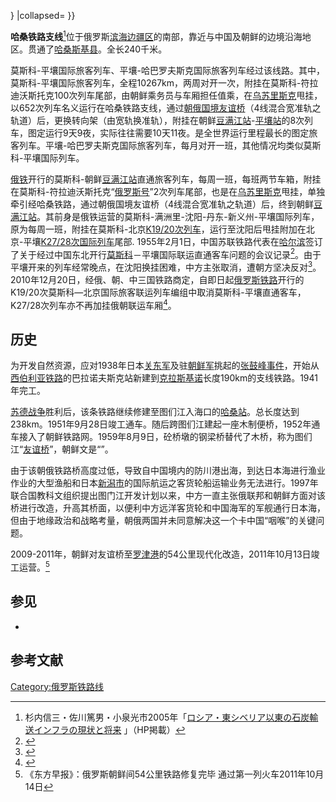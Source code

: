 {{Infobox rail system-route
|rail_name=哈桑铁路支线
|other_name=
|banner_color=blue
|image=Baranowski-Chassan.svg
|caption=
|system_map=
|mapimage_width=
|map_bgcolor=
|code_name=
|locale={{RUS}}[[滨海边疆区|滨海边疆区]]
|service_type=普速铁路
|network=
|start=
|open_operation=1941年
|end_operation=至今
|operation_note=
|system_length= 240 千米
|length_in_operation=
|total_length= 
|line_title=线路
|lines=单线铁路
|stations= 
|route_title=线路
|main_route=
|secondary_route=
|branch_route=
|standard=
|main_stations=
|ridership=
|fleet_size=
|max_speed=  
|track_gauge=宽轨
|min_radius= 米
|max_grade= ‰
|block_signal=继电半自动
|electrified=否
|depot=
|operator= [[远东铁路局|远东铁路局]][[符拉迪沃斯托克铁路分局|符拉迪沃斯托克铁路分局]]
|franchise=
|hq=[[符拉迪沃斯托克|符拉迪沃斯托克]]
|key_person=
|website=
|route_map=
{{BS-table3}}
{{BS3||CONTg|||{{RoutemapRoute|[[西伯利亚铁路|西伯利亚铁路]][[乌苏里斯克站|乌苏里斯克站]]方向|Llink=Шаблон:Угольная — Уссурийск|Licon=U}}}}
{{BS3||BHF|||[[巴拉诺夫斯基站|巴拉诺夫斯基站]]||0(9199) Km}}
{{BS3||ABZgl|CONTfq||{{RoutemapRoute|[[符拉迪沃斯托克站|符拉迪沃斯托克站]]方向|Rlink=Шаблон:Угольная — Уссурийск|Ricon=R}}}}
{{BS3||HST|||{{tsl|ru|Оленевод(станция)|奥列涅沃德站}}||12 Km}} 
{{BS3||HST|||{{tsl|ru|Веневитиново(станция)|维聂韦特诺沃站}}||36 Km}} 
{{BS3||HST|||{{tsl|ru|Барсовый (станция)|巴尔索维转运站}}|| Km}}
{{BS3||HST|||{{tsl|ru|Приморская (станция)|滨海镇站}}||87 Km}}
{{BS3||HST|||{{tsl|ru|Кедровый (станция)|雪松（克德罗维）站}}||96 Km}}
{{BS3||HST|||{{tsl|ru|Пожарский (разъезд, Приморский край)|波扎尔斯基转运站}}|| Km}}
{{BS3||HST|||{{tsl|ru|Лебяжье-Восточное (станция)|东-列比亚日耶站}}|| Km}}
{{BS3||HST|||{{tsl|ru|Бамбурово (станция)|巴姆布罗沃站}}||125 Km}}
{{BS3||eABZgl|exKBHFeq||{{tsl|ru|Блюхер (станция)|布留赫尔站}}(斯拉夫扬卡)||9 Km}}
{{BS3||HST|||{{tsl|ru|Пойма (станция)|波依马站}}|| Km}}
{{BS3||HST|||{{tsl|ru|Рязановка (Дальневосточная железная дорога)|连赞诺夫卡站}}||147 Km}}
{{BS3||HST|||{{tsl|ru|Косогорный (станция)|科索戈尔内站}}|| Km}}
{{BS3||HST|||{{tsl|ru|Сухановка (станция)|苏哈诺夫卡站}}|| Km}}
{{BS3||eABZgl|exKBHFeq||{{tsl|ru|Зарубино (станция)|扎鲁比诺站}}|| Km}}
{{BS3||HST|||{{tsl|ru|Гладкий (станция)|戈拉德科依站}}|| Km}}
{{BS3||HST|||{{tsl|ru|Гвоздево (станция)|戈沃兹捷沃站}}||185 Km}} 
{{BS3||eABZgl|exKBHFeq||[[波谢特站|波谢特站]]||12 Km}}
{{BS3||HST|||{{tsl|ru|Краскино (станция)|克拉斯基诺站}}||190 Km}}
{{BS3||HST|||{{tsl|ru|Махалино (станция)|马哈林诺站}}||197 Km}}
{{BS3||HST|||{{tsl|ru|Лебединое (станция)|天鹅站}}|| Km}}
{{BS3||HST|||207公里线路所||207 Km}}  
{{BS3||HST|||[[哈桑站|哈桑站]]||238 Km}}
{{BS3||hKRZWae|||[[图们江|图们江]][[朝俄国境友谊桥|朝俄国境友谊桥]]|O2=ZOLL||240 Km}}
{{BS3||CONTf|||[[豆满江线|豆满江线]]|[[豆满江站|豆满江站]]方向|Ricon=d|}}
{{!}}}
|collapsed=
}}
 
'''哈桑铁路支线'''<ref>杉内信三・佐川篤男・小泉光市2005年「[http://eneken.ieej.or.jp/data/pdf/1089.pdf ロシア・東シベリア以東の石炭輸送インフラの現状と将来] {{Wayback|url=http://eneken.ieej.or.jp/data/pdf/1089.pdf |date=20160304113029 }}」（{{tsl|ja|日本エネルギー経済研究所|日本能源经济研究所}}HP掲載）</ref>位于俄罗斯[[滨海边疆区|滨海边疆区]]的南部，靠近与中国及朝鲜的边境沿海地区。贯通了[[哈桑区|哈桑斯基县]]。全长240千米。

莫斯科-平壤国际旅客列车、平壤-哈巴罗夫斯克国际旅客列车经过该线路。其中，莫斯科-平壤国际旅客列车，全程10267km，两周对开一次，附挂在莫斯科-符拉迪沃斯托克100次列车尾部，由朝鲜乘务员与车厢担任值乘，在[[乌苏里斯克|乌苏里斯克]]甩挂，以652次列车名义运行在哈桑铁路支线，通过[[朝俄国境友谊桥|朝俄国境友谊桥]]（4线混合宽准轨之轨道）后，更换转向架（由宽轨换准轨），附挂在朝鲜[[豆满江站|豆满江站]]-[[平壤站|平壤站]]的8次列车，图定运行9天9夜，实际往往需要10天11夜。是全世界运行里程最长的图定旅客列车。平壤-哈巴罗夫斯克国际旅客列车，每月对开一班，其他情况均类似莫斯科-平壤国际列车。

[[俄铁|俄铁]]开行的莫斯科-朝鲜[[豆满江站|豆满江站]]直通旅客列车，每周一班，每班两节车箱，附挂在莫斯科-符拉迪沃斯托克“[[俄罗斯号列车|俄罗斯号]]”2次列车尾部，也是在[[乌苏里斯克站|乌苏里斯克]]甩挂，单独牵引经哈桑铁路，通过朝俄国境友谊桥（4线混合宽准轨之轨道）后，终到朝鲜[[豆满江站|豆满江站]]。其前身是俄铁运营的莫斯科-满洲里-沈阳-丹东-新义州-平壤国际列车，原为每周一班，附挂在莫斯科-北京[[K19/20次列车|K19/20次列车]]，运行至沈阳后甩挂附加在北京-平壤[[K27/28次列车|K27/28次国际列车]]尾部. 1955年2月1日，中国苏联铁路代表在[[哈尔滨|哈尔滨]]签订了关于经过中国东北开行[[莫斯科|莫斯科]]－平壤国际联运直通客车问题的会议记录<ref>{{cite book |author=王馨源 |title=《中国铁路国际联运大事记》 |publisher=中国铁道出版社 |year=2002年 |pages=第8页 |unified= 15113·1633}}</ref>。由于平壤开来的列车经常晚点，在沈阳换挂困难，中方主张取消，遭朝方坚决反对<ref>{{cite book |author=王馨源 |title=《中国铁路国际联运大事记》 |publisher=中国铁道出版社 |year=2002年 |pages=第167页 |unified= 15113·1633}}</ref>。2010年12月20日，经俄、朝、中三国铁路商定，自即日起[[俄罗斯铁路公司|俄罗斯铁路]]开行的K19/20次莫斯科—北京国际旅客联运列车编组中取消莫斯科-平壤直通客车，K27/28次列车亦不再加挂俄朝联运车厢<ref>{{Cite web|url=http://www.manzhouli.gov.cn/Contents/Channel_152/2010/1224/26752/content_26752.htm|title=K20/19次国际列车中取消俄朝联运车厢|accessdate=2018-03-03|author=|date=2011-03-18|publisher=满洲里市人民政府|archiveurl=https://web.archive.org/web/20131103065010/http://www.manzhouli.gov.cn/Contents/Channel_152/2010/1224/26752/content_26752.htm|archivedate=2013-11-03|dead-url=yes}}</ref>。

==历史==
为开发自然资源，应对1938年日本[[关东军|关东军]]及驻[[朝鲜军|朝鲜军]]挑起的[[张鼓峰事件|张鼓峰事件]]，开始从[[西伯利亚铁路|西伯利亚铁路]]的巴拉诺夫斯克站新建到[[克拉斯基诺|克拉斯基诺]]长度190km的支线铁路。1941年完工。

[[苏德战争|苏德战争]]胜利后，该条铁路继续修建至图们江入海口的[[哈桑站|哈桑站]]。总长度达到238km。1951年9月28日竣工通车。随后跨图们江建起一座木制便桥，1952年通车接入了朝鲜铁路网。1959年8月9日，砼桥墩的钢梁桥替代了木桥，称为图们江“[[朝俄国境友谊桥|友谊桥]]”，朝鲜文是“{{lang|ko|친선교(親善橋)}}”。 

由于该朝俄铁路桥高度过低，导致自中国境内的防川港出海，到达日本海进行渔业作业的大型渔船和日本[[新潟市|新潟市]]的国际航运之客货轮船运输业务无法进行。1997年联合国教科文组织提出图门江开发计划以来，中方一直主张俄联邦和朝鲜方面对该桥进行改造，升高其桥面，以便利中方远洋客货轮和中国海军的军舰通行日本海，但由于地缘政治和战略考量，朝俄两国并未同意解决这一个卡中国“咽喉”的关键问题。

2009-2011年，朝鲜对友谊桥至[[羅津站|罗津港]]的54公里现代化改造，2011年10月13日竣工运营。<ref>《东方早报》：俄罗斯朝鲜间54公里铁路修复完毕 通过第一列火车2011年10月14日 </ref>

==参见==
* 
==参考文献==
<references/>
[[Category:俄罗斯铁路线|Category:俄罗斯铁路线]]